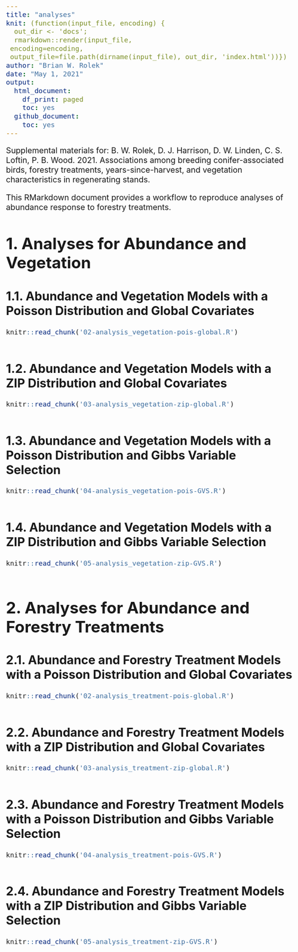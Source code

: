 ```yaml
---
title: "analyses"
knit: (function(input_file, encoding) {
  out_dir <- 'docs';
  rmarkdown::render(input_file,
 encoding=encoding,
 output_file=file.path(dirname(input_file), out_dir, 'index.html'))})
author: "Brian W. Rolek"
date: "May 1, 2021"
output:
  html_document:
    df_print: paged
    toc: yes
  github_document:
    toc: yes
---
```


<style type="text/css">
  body{
  font-size: 16pt;
}
</style>

Supplemental materials for:
B. W. Rolek, D. J. Harrison, D. W. Linden,  C. S. Loftin, 
P. B. Wood. 2021. Associations among breeding 
conifer-associated birds, forestry treatments, 
years-since-harvest, and vegetation characteristics in 
regenerating stands.  

This RMarkdown document provides a workflow to reproduce analyses of abundance response to forestry treatments.  

# 1. Analyses for Abundance and Vegetation

## 1.1. Abundance and Vegetation Models with a Poisson Distribution and Global Covariates
```r
knitr::read_chunk('02-analysis_vegetation-pois-global.R')
```
```r
```

## 1.2. Abundance and Vegetation Models with a ZIP Distribution and Global Covariates
```r
knitr::read_chunk('03-analysis_vegetation-zip-global.R')
```
```r
```

## 1.3. Abundance and Vegetation Models with a Poisson Distribution and Gibbs Variable Selection
```r
knitr::read_chunk('04-analysis_vegetation-pois-GVS.R')
```
```r
```

## 1.4. Abundance and Vegetation Models with a ZIP Distribution and Gibbs Variable Selection
```r
knitr::read_chunk('05-analysis_vegetation-zip-GVS.R')
```
```r
```

# 2. Analyses for Abundance and Forestry Treatments  

## 2.1. Abundance and Forestry Treatment Models with a Poisson Distribution and Global Covariates
```r
knitr::read_chunk('02-analysis_treatment-pois-global.R')
```
```r
```

## 2.2. Abundance  and Forestry Treatment Models with a ZIP Distribution and Global Covariates
```r
knitr::read_chunk('03-analysis_treatment-zip-global.R')
```
```r
```

## 2.3. Abundance  and Forestry Treatment Models with a Poisson Distribution and Gibbs Variable Selection
```r
knitr::read_chunk('04-analysis_treatment-pois-GVS.R')
```
```r
```

## 2.4. Abundance  and Forestry Treatment Models with a ZIP Distribution and Gibbs Variable Selection
```r
knitr::read_chunk('05-analysis_treatment-zip-GVS.R')
```
```r
```